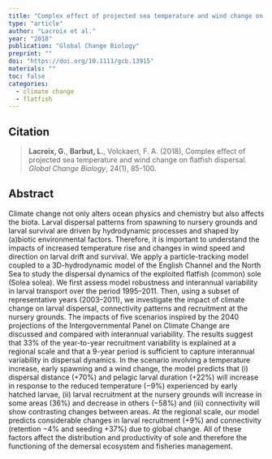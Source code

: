 ```yaml
---
title: "Complex effect of projected sea temperature and wind change on flatfish dispersal"
type: "article"
author: "Lacroix et al."
year: "2018"
publication: "Global Change Biology"
preprint: ""
doi: "https://doi.org/10.1111/gcb.13915"
materials: ""
toc: false
categories:
  - climate change
  - flatfish
---
```


## Citation

> **Lacroix, G.**, **Barbut, L.**, Volckaert, F. A. (2018), Complex effect of projected sea temperature and wind change on flatfish dispersal. *Global Change Biology*, 24(1), 85-100.

## Abstract

Climate change not only alters ocean physics and chemistry but also affects the biota. Larval dispersal patterns from spawning to nursery grounds and larval survival are driven by hydrodynamic processes and shaped by (a)biotic environmental factors. Therefore, it is important to understand the impacts of increased temperature rise and changes in wind speed and direction on larval drift and survival. We apply a particle-tracking model coupled to a 3D-hydrodynamic model of the English Channel and the North Sea to study the dispersal dynamics of the exploited flatfish (common) sole (Solea solea). We first assess model robustness and interannual variability in larval transport over the period 1995–2011. Then, using a subset of representative years (2003–2011), we investigate the impact of climate change on larval dispersal, connectivity patterns and recruitment at the nursery grounds. The impacts of five scenarios inspired by the 2040 projections of the Intergovernmental Panel on Climate Change are discussed and compared with interannual variability. The results suggest that 33% of the year-to-year recruitment variability is explained at a regional scale and that a 9-year period is sufficient to capture interannual variability in dispersal dynamics. In the scenario involving a temperature increase, early spawning and a wind change, the model predicts that (i) dispersal distance (+70%) and pelagic larval duration (+22%) will increase in response to the reduced temperature (−9%) experienced by early hatched larvae, (ii) larval recruitment at the nursery grounds will increase in some areas (36%) and decrease in others (−58%) and (iii) connectivity will show contrasting changes between areas. At the regional scale, our model predicts considerable changes in larval recruitment (+9%) and connectivity (retention −4% and seeding +37%) due to global change. All of these factors affect the distribution and productivity of sole and therefore the functioning of the demersal ecosystem and fisheries management.
